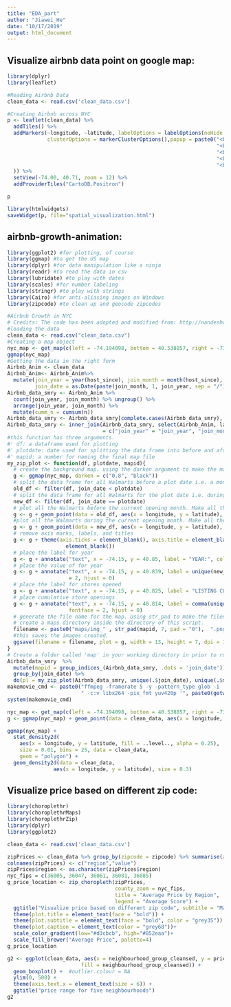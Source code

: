 ```yaml
---
title: "EDA_part"
author: "Jiawei_He"
date: "10/17/2019"
output: html_document
---
```


## Visualize airbnb data point on google map:

```r
library(dplyr)
library(leaflet)

#Reading Airbnb Data
clean_data <- read.csv('clean_data.csv')

#Creating Airbnb across NYC
p <- leaflet(clean_data) %>%
  addTiles() %>%
  addMarkers(~longitude, ~latitude, labelOptions = labelOptions(noHide = F),
             clusterOptions = markerClusterOptions(),popup = paste0("<b> Host Name: </b>", clean_data$name, 
                                                                    "<br> <b> Price: </b>", clean_data$price, 
                                                                    "<br/><b> Room Type: </b>", clean_data$room_type, 
                                                                    "<br/><b> Property Type: </b>", clean_data$property_type,
                                                                    "<br/><b> smart_location: </b>", clean_data$smart_location
  )) %>% 
  setView(-74.00, 40.71, zoom = 12) %>%
  addProviderTiles("CartoDB.Positron")

p

library(htmlwidgets)
saveWidget(p, file="spatial_visualization.html")
```



##  airbnb-growth-animation:
```r
library(ggplot2) #for plotting, of course
library(ggmap) #to get the US map
library(dplyr) #for data manipulation like a ninja 
library(readr) #to read the data in csv
library(lubridate) #to play with dates
library(scales) #for number labeling
library(stringr) #to play with strings
library(Cairo) #for anti-aliasing images on Windows
library(zipcode) #to clean up and geocode zipcodes

#Airbnb Growth in NYC
# Credits: The code has been adopted and modified from: http://nandeshwar.info/data-visualization/walmart-growth-animation-r/
#loading the data
clean_data <- read.csv("clean_data.csv")
#Creating a map object
nyc_map <- get_map(c(left = -74.194098, bottom = 40.538857, right = -73.762397, top = 40.888809), maptype = "toner-lite")
ggmap(nyc_map)
#Getting the data in the right form
Airbnb_Anim <- clean_data
Airbnb_Anim<- Airbnb_Anim%>% 
  mutate(join_year = year(host_since), join_month = month(host_since),
         join_date = as.Date(paste(join_month, 1, join_year, sep = "/"), '%m/%d/%Y'))
Airbnb_data_smry <- Airbnb_Anim %>% 
  count(join_year, join_month) %>% ungroup() %>%
  arrange(join_year, join_month) %>%
  mutate(cumm_n = cumsum(n))
Airbnb_data_smry <- Airbnb_data_smry[complete.cases(Airbnb_data_smry), ]
Airbnb_data_smry <- inner_join(Airbnb_data_smry, select(Airbnb_Anim, latitude, longitude, join_year, join_month, join_date), by
                               = c("join_year" = "join_year", "join_month" = "join_month"))
#this function has three arguments. 
#' df: a dataframe used for plotting
#' plotdate: date used for splitting the data frame into before and after
#' mapid: a number for naming the final map file
my_zip_plot <- function(df, plotdate, mapid){
  # create the background map. using the darken argument to make the map filled with black color.
  g <- ggmap(nyc_map, darken = c("0.8", "black")) 
  # split the data frame for all Walmarts before a plot date i.e. a month
  old_df <- filter(df, join_date < plotdate)
  # split the data frame for all Walmarts for the plot date i.e. during a month
  new_df <- filter(df, join_date == plotdate)
  # plot all the Walmarts before the current opening month. Make all the older store locations as shown in circles smaller
  g <- g + geom_point(data = old_df, aes(x = longitude, y = latitude), size = 2, color = "dodgerblue", alpha = 0.2)
  #plot all the Walmarts during the current opening month. Make all the newer store locations as shown in circles bigger to get the "pop" effect
  g <- g + geom_point(data = new_df, aes(x = longitude, y = latitude), size = 5, color = "dodgerblue", alpha = 0.2)
  # remove axis marks, labels, and titles
  g <- g + theme(axis.ticks = element_blank(), axis.title = element_blank(), axis.text = element_blank(), plot.title = 
                   element_blank())  
  # place the label for year 
  g <- g + annotate("text", x = -74.15, y = 40.85, label = "YEAR:", color = "white", size = rel(5), hjust = 0)
  # place the value of for year 
  g <- g + annotate("text", x = -74.15, y = 40.839, label = unique(new_df$join_year), color = "white", size = rel(6), fontface 
                    = 2, hjust = 0)
  # place the label for stores opened  
  g <- g + annotate("text", x = -74.15, y = 40.825, label = "LISTING COUNT:", color = "white", size = rel(5), hjust = 0)
  # place cumulative store openings
  g <- g + annotate("text", x = -74.15, y = 40.814, label = comma(unique(new_df$cumm_n)), color = "white", size = rel(6), 
                    fontface = 2, hjust = 0)
  # generate the file name for the map. Using str_pad to make the filename same length and prefixed with zeroes. 
  # create a maps directory inside the directory of this script.
  filename <- paste0("maps/img_" , str_pad(mapid, 7, pad = "0"),  ".png")
  #this saves the images created.
  ggsave(filename = filename, plot = g, width = 13, height = 7, dpi = 150, device = "png")
}
# Create a folder called 'map' in your working directory in prior to running the below code.
Airbnb_data_smry  %>%  
  mutate(mapid = group_indices_(Airbnb_data_smry, .dots = 'join_date')) %>% 
  group_by(join_date) %>% 
  do(pl = my_zip_plot(Airbnb_data_smry, unique(.$join_date), unique(.$mapid)))
makemovie_cmd <- paste0("ffmpeg -framerate 5 -y -pattern_type glob -i '", paste0(getwd(), "/maps/"), "*.png'", 
                        " -c:v libx264 -pix_fmt yuv420p '", paste0(getwd(), "/maps/"), "movie.mp4'")
system(makemovie_cmd)
```

```r
nyc_map <- get_map(c(left = -74.194098, bottom = 40.538857, right = -73.762397, top = 40.888809), maptype = "toner-lite")
g <- ggmap(nyc_map) + geom_point(data = clean_data, aes(x = longitude, y = latitude), size = 0.25, alpha = 0.2)

ggmap(nyc_map) + 
  stat_density2d(
    aes(x = longitude, y = latitude, fill = ..level.., alpha = 0.25),
    size = 0.01, bins = 25, data = clean_data,
    geom = "polygon") +
  geom_density2d(data = clean_data, 
               aes(x = longitude, y = latitude), size = 0.3)

```


## Visualize price based on different zip code:
```r
library(choroplethr)
library(choroplethrMaps)
library(choroplethrZip)
library(dplyr)
library(ggplot2)

clean_data <- read.csv('clean_data.csv')

zipPrices <- clean_data %>% group_by(zipcode = zipcode) %>% summarise(avg_price = mean(price, na.rm = TRUE))
colnames(zipPrices) <- c("region","value")
zipPrices$region <- as.character(zipPrices$region)
nyc_fips = c(36005, 36047, 36061, 36081, 36085)
g_price_location <- zip_choropleth(zipPrices,
                                   county_zoom = nyc_fips,
                                   title = "Average Price by Region",
                                   legend = "Average Score") + 
  ggtitle("Visualize price based on different zip code", subtitle = "Map showing Average Price by Area") +
  theme(plot.title = element_text(face = "bold")) +
  theme(plot.subtitle = element_text(face = "bold", color = "grey35")) +
  theme(plot.caption = element_text(color = "grey68"))+
  scale_color_gradient(low="#d3cbcb", high="#852eaa")+ 
  scale_fill_brewer("Average Price", palette=4)
g_price_location

```


```r
g2 <- ggplot(clean_data, aes(x = neighbourhood_group_cleansed, y = price, color = neighbourhood_group_cleansed, 
                        fill = neighbourhood_group_cleansed)) +
  geom_boxplot() +  #outlier.colour = NA
  ylim(0, 500) +
  theme(axis.text.x = element_text(size = 6)) +
  ggtitle("price range for five neighbourhoods")
g2
```



